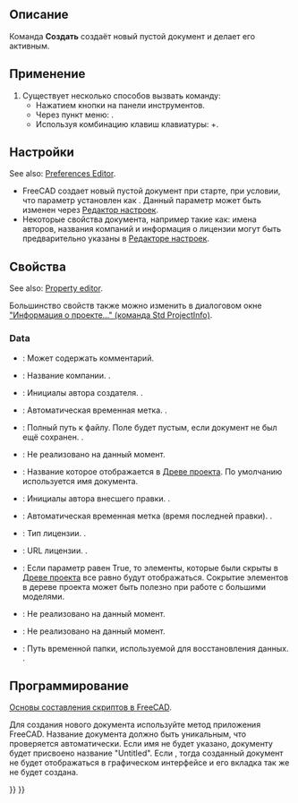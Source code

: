<languages/>

{{Docnav/ru
|
|[[Std_Open/ru|Команда "Открыть"]]
|[[Std_File_Menu/ru|Меню "Файл"]]
|IconL=
|IconR=Std_Open.svg
|IconC=Freecad.svg
}}

{{GuiCommand/ru
|Name=Std_New
|Name/ru=Создать
|MenuLocation=Файл → Создать
|Workbenches=All
|Shortcut={{KEY|Ctrl}}+{{KEY|N}}
|SeeAlso=[[Std_Open/ru|Открыть файл]],<br>[[Std_Import/ru|Импортировать файл]]
}}

<span id="Description"></span>
==Описание==

Команда '''Создать''' создаёт новый пустой документ и делает его активным.

<span id="Usage"></span>
==Применение==

<div class="mw-translate-fuzzy">
# Существует несколько способов вызвать команду:
#* Нажатием кнопки {{Button|[[Image:Std_New.svg|16px]] [[Std_New/ru|Создать]]}} на панели инструментов.
#* Через пункт меню: {{MenuCommand|Файл → [[Image:Std_New.svg|16px]] Создать}}.
#* Используя комбинацию клавиш клавиатуры: {{KEY|Ctrl}}+{{KEY|N}}.
</div>

<span id="Preferences"></span>
==Настройки==

See also: [[Preferences_Editor|Preferences Editor]].

<div class="mw-translate-fuzzy">
* FreeCAD создает новый пустой документ при старте, при условии, что параметр {{MenuCommand|Инструменты → Редактор параметров... → BaseApp → Preferences → Document → CreateNewDoc}} установлен как {{TRUE}}. Данный параметр может быть изменен через [[Preferences_Editor/ru#Документ|Редактор настроек]].
* Некоторые свойства документа, например такие как: имена авторов, названия компаний и информация о лицензии могут быть предварительно указаны в [[Preferences Editor/ru#Документ|Редакторе настроек]].
</div>

<span id="Properties"></span>
==Свойства==

See also: [[Property_editor|Property editor]].

Большинство свойств также можно изменить в диалоговом окне [[Std_ProjectInfo/ru|"Информация о проекте..." (команда Std ProjectInfo)]].

===Data===

{{TitleProperty|Base}}

<div class="mw-translate-fuzzy">
* {{PropertyData|Comment}}: Может содержать комментарий.
* {{PropertyData|Company}}: Название компании. {{Emphasis|Может быть установлено предварительно}}.
* {{PropertyData|Created By}}: Инициалы автора создателя. {{Emphasis|Может быть установлено предварительно}}.
* {{PropertyData|Creation Date}}: Автоматическая временная метка. {{Emphasis|Нередактируемое значение}}.
* {{PropertyData|File Name}}: Полный путь к файлу. Поле будет пустым, если документ не был ещё сохранен. {{Emphasis|Нередактируемое значение}}.
* {{PropertyData|Id}}: Не реализовано на данный момент.
* {{PropertyData|Label}}: Название которое отображается в [[Tree_view/ru|Древе проекта]]. По умолчанию используется имя документа.
* {{PropertyData|Last Modified By}}: Инициалы автора внесшего правки. {{Emphasis|Может быть установлено предварительно}}.
* {{PropertyData|Last Modified Date}}:  Автоматическая временная метка (время последней правки). {{Emphasis|Нередактируемое значение}}.
* {{PropertyData|License}}: Тип лицензии. {{Emphasis|Может быть установлено предварительно}}.
* {{PropertyData|License URL}}: URL лицензии. {{Emphasis|Может быть установлено предварительно}}.
* {{PropertyData|Show Hidden}}: Если параметр равен True, то элементы, которые были скрыты в [[Tree_view/ru|Древе проекта]] все равно будут отображаться. Сокрытие элементов в дереве проекта может быть полезно при работе с большими моделями.
* {{PropertyData|Tip}}: Не реализовано на данный момент.
* {{PropertyData|Tip Name}}: Не реализовано на данный момент.
* {{PropertyData|Transient Dir}}: Путь временной папки, используемой для восстановления данных. {{Emphasis|Нередактируемое значение}}.
</div>

<span id="Scripting"></span>
==Программирование==

<div class="mw-translate-fuzzy">
{{Emphasis|Смотрите так же:}} [[FreeCAD_Scripting_Basics/ru|Основы составления скриптов в FreeCAD]].
</div>

Для создания нового документа используйте {{incode|newDocument([name], [hidden<nowiki>=</nowiki>False])}} метод приложения FreeCAD. Название документа должно быть уникальным, что проверяется автоматически. Если имя не будет указано, документу будет присвоено название "Untitled". Если {{incode|hidden<nowiki>=</nowiki>True}}, тогда созданный документ не будет отображаться в графическом интерфейсе и его вкладка так же не будет создана.

{{Code|code=
import FreeCAD
from pathlib import Path

# The folder and filename we will use:
fld = 'D:/testfiles/'
fnm = fld + 'test.FCStd'

# Make sure fld exists:
Path(fld).mkdir(parents=True, exist_ok=True)

doc = FreeCAD.newDocument()
doc.saveAs(fnm)

FreeCAD.closeDocument(doc.Name)

doc = FreeCAD.open(fnm)
doc.save()

FreeCAD.closeDocument(doc.Name)
}}


{{Docnav/ru
|
|[[Std_Open/ru|Команда "Открыть"]]
|[[Std_File_Menu/ru|Меню "Файл"]]
|IconL=
|IconR=Std_Open.svg
|IconC=Freecad.svg
}}

{{Std_Base_navi{{#translation:}}}}
{{Userdocnavi{{#translation:}}}}